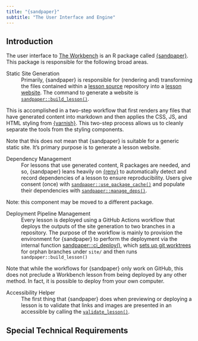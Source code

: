 ```yaml
---
title: "{sandpaper}"
subtitle: "The User Interface and Engine"
---
```


## Introduction

The user interface to [The Workbench](../reference.html#workbench) is an R
package called [{sandpaper}](../reference.html#sandpaper). This package is
responsible for the following broad areas.

Static Site Generation
: Primarily, {sandpaper} is responsible for (rendering and) transforming the
  files contained within a [lesson source](../reference.html#lesson-source)
  repository into a [lesson website](../reference.html#lesson-website). The
  command to generate a website is [`sandpaper::build_lesson()`](https://carpentries.github.io/sandpaper/reference/build_lesson.html).

  This is accomplished in a two-step workflow that first renders any files that
  have generated content into markdown and then applies the CSS, JS, and HTML
  styling from [{varnish}](../reference.html#varnish). This two-step process
  allows us to cleanly separate the tools from the styling components.

  Note that this does not mean that {sandpaper} is suitable for a generic static
  site. It's primary purpose is to generate a lesson website.

Dependency Management
: For lessons that use generated content, R packages are needed, and so,
  {sandpaper} leans heavily on [{renv}](https://rstudio.github.io/renv 
  "A dependency management toolkit for R") to automatically detect and record
  dependencies of a lesson to ensure reproducibility. Users give consent (once)
  with [`sandpaper::use_package_cache()`](https://carpentries.github.io/sandpaper/reference/package_cache.html)
  and populate their dependencies with [`sandpaper::manage_deps()`](https://carpentries.github.io/sandpaper/reference/dependency_management.html).

  Note: this component may be moved to a different package.

Deployment Pipeline Management
: Every lesson is deployed using a GitHub Actions workflow that deploys the
  outputs of the site generation to two branches in a repository. The purpose of
  the workflow is mainly to provision the environment for {sandpaper} to perform
  the deployment via the internal function
  [sandpaper:::ci_deploy()](https://carpentries.github.io/sandpaper/reference/ci_deploy.html),
  which [sets up git
  worktrees](https://carpentries.github.io/sandpaper/reference/git_worktree_setup.html)
  for orphan branches under `site/` and then runs `sandpaper::build_lesson()`

  Note that while the workflows for {sandpaper} only work on GitHub, this does
  not preclude a Workbench lesson from being deployed by any other method. In
  fact, it is possible to deploy from your own computer. 

Accessibility Helper
: The first thing that {sandpaper} does when previewing or deploying a lesson is
  to validate that links and images are presented in an accessible by calling
  the [`validate_lesson()`](https://carpentries.github.io/sandpaper/reference/validate_lesson.html).

## Special Technical Requirements


